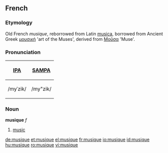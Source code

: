 ==French==
===Etymology===
Old French ''musique'', reborrowed from Latin [[musica]], borrowed from Ancient Greek [[μουσική]] 'art of the Muses', derived from [[Μοῦσα]] 'Muse'.

===Pronunciation===
{| border=1 cellpadding=5
! [[w:IPA|IPA]] !! [[w:SAMPA|SAMPA]]
|-
| /myˈzik/ || /my"zik/
|}

===Noun===
'''musique''' ''f''

# [[music]]

[[de:musique]]
[[et:musique]]
[[el:musique]]
[[fr:musique]]
[[io:musique]]
[[id:musique]]
[[hu:musique]]
[[ro:musique]]
[[vi:musique]]